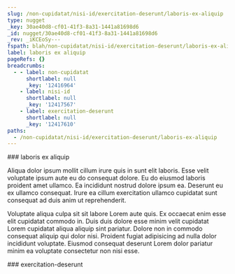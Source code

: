```yaml
---
slug: /non-cupidatat/nisi-id/exercitation-deserunt/laboris-ex-aliquip
type: nugget
_key: 30ae40d8-cf01-41f3-8a31-1441a81698d6
_id: nugget/30ae40d8-cf01-41f3-8a31-1441a81698d6
_rev: _iKCEoSy---
fspath: blah/non-cupidatat/nisi-id/exercitation-deserunt/laboris-ex-aliquip.md
label: laboris ex aliquip
pageRefs: {}
breadcrumbs:
  - - label: non-cupidatat
      shortlabel: null
      _key: '12416964'
    - label: nisi-id
      shortlabel: null
      _key: '12417567'
    - label: exercitation-deserunt
      shortlabel: null
      _key: '12417610'
paths:
  - /non-cupidatat/nisi-id/exercitation-deserunt/laboris-ex-aliquip
---
```


<NuggetArea>
<Nugget slug="/non-cupidatat/nisi-id/exercitation-deserunt/laboris-ex-aliquip" type="nugget" _key="30ae40d8-cf01-41f3-8a31-1441a81698d6" _id="nugget/30ae40d8-cf01-41f3-8a31-1441a81698d6" _rev="_iKCEoSy---" fspath="blah/non-cupidatat/nisi-id/exercitation-deserunt/laboris-ex-aliquip.md" label="laboris ex aliquip" paths="/non-cupidatat/nisi-id/exercitation-deserunt/laboris-ex-aliquip">
<NuggetBody>
### laboris ex aliquip

Aliqua dolor ipsum mollit cillum irure quis in sunt elit laboris. Esse velit voluptate ipsum aute eu do consequat dolore. Eu do eiusmod laboris proident amet ullamco. Ea incididunt nostrud dolore ipsum ea. Deserunt eu ex ullamco consequat. Irure ea cillum exercitation ullamco cupidatat sunt consequat ad duis anim ut reprehenderit.

Voluptate aliqua culpa sit sit labore Lorem aute quis. Ex occaecat enim esse elit cupidatat commodo in. Duis duis dolore esse minim velit cupidatat Lorem cupidatat aliqua aliquip sint pariatur. Dolore non in commodo consequat aliquip qui dolor nisi. Proident fugiat adipisicing ad nulla dolor incididunt voluptate. Eiusmod consequat deserunt Lorem dolor pariatur minim ea voluptate consectetur non nisi esse.

</NuggetBody>
<Breadcrumbs>
<Crumbs>
<Crumb _key="12416964" label="non-cupidatat" /><Crumb _key="12417567" label="nisi-id" /><Crumb _key="12417610" label="exercitation-deserunt" />
</Crumbs>
</Breadcrumbs>
</Nugget>

<NuggetsInbound>
</NuggetsInbound>
<NuggetsOutbound>
</NuggetsOutbound>
</NuggetArea>
<PassagesInbound>
<Passage direction="inbound" type="passage" _key="12417610" _id="passage/12417610" _rev="_iKCEoSq---" label="exercitation-deserunt" passage="exercitation-deserunt" fspath="blah/non-cupidatat/nisi-id/exercitation-deserunt" paths="/non-cupidatat/nisi-id/exercitation-deserunt" slug="/non-cupidatat/nisi-id/exercitation-deserunt">
<NuggetBody>
### exercitation-deserunt

</NuggetBody>
<Breadcrumbs>
<Crumbs>
<Crumb _key="12416964" label="non-cupidatat" /><Crumb _key="12417567" label="nisi-id" />
</Crumbs>
</Breadcrumbs>
</Passage>

</PassagesInbound>
<PassagesOutbound>
</PassagesOutbound>